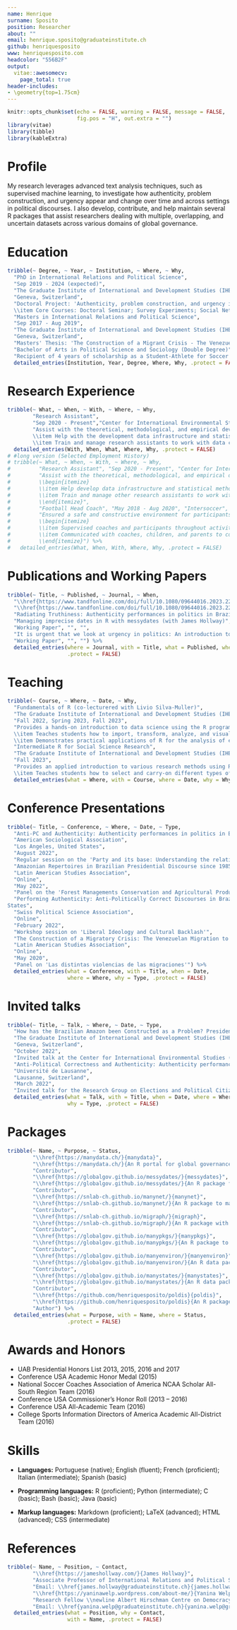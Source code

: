 ```yaml
---
name: Henrique
surname: Sposito
position: Researcher
about: ""
email: henrique.sposito@graduateinstitute.ch
github: henriquesposito
www: henriquesposito.com
headcolor: "556B2F"
output:
  vitae::awesomecv:
    page_total: true
header-includes:
- \geometry{top=1.75cm}
---
```


```r
knitr::opts_chunk$set(echo = FALSE, warning = FALSE, message = FALSE,
                      fig.pos = "H", out.extra = "")
library(vitae)
library(tibble)
library(kableExtra)
```

# Profile

My research leverages advanced text analysis techniques, such as supervised machine learning, to investigate how authenticity, problem construction, and urgency appear and change over time and across settings in political discourses. I also develop, contribute, and help maintain several R packages that assist researchers dealing with multiple, overlapping, and uncertain datasets across various domains of global governance.

<!-- \centerline{Interests: Political Sociology, Statistical Methods, Environmental Studies} -->

# Education

```r
tribble(~ Degree, ~ Year, ~ Institution, ~ Where, ~ Why,
  "PhD in International Relations and Political Science",
  "Sep 2019 - 2024 (expected)",
  "The Graduate Institute of International and Development Studies (IHEID)", 
  "Geneva, Switzerland",
  "Doctoral Project: 'Authenticity, problem construction, and urgency in political discourses' \\\\ Supervised by Dr. James Hollway and Dr. Yanina Welp
  \\item Core Courses: Doctoral Seminar; Survey Experiments; Social Networks; Statistics; Identity and Violence",
  "Masters in International Relations and Political Science",
  "Sep 2017 - Aug 2019",
  "The Graduate Institute of International and Development Studies (IHEID)",
  "Geneva, Switzerland",
  "Masters' Thesis: 'The Construction of a Migrant Crisis - The Venezuelan Migration to Brazil' \\\\ Supervised by Dr. Melanie Kolbe and Dr. Graziella Moraes Silva",
  "Bachelor of Arts in Political Science and Sociology (Double Degree)", "Jan 2013 - Jun 2017", "University of Alabama at Birmingham", "Birmingham, United States",
  "Recipient of 4 years of scholarship as a Student-Athlete for Soccer in a NCAA Division 1 University") %>% 
  detailed_entries(Institution, Year, Degree, Where, Why, .protect = FALSE)
```

# Research Experience

```r
tribble(~ What, ~ When, ~ With, ~ Where, ~ Why,
        "Research Assistant",
        "Sep 2020 - Present","Center for International Environmental Studies (CIES)", "Geneva, Switzerland",
        "Assist with the theoretical, methodological, and empirical developments in data and analysis for across various domains of global governance in the 'PANARCHIC: Power and Networks and the Rate of Change in Institutional Complexes' project funded by the Swiss National Science Foundation (SNSF)
        \\item Help with the development data infrastructure and statistical methods in R, offered as an emsemble of R packages, for the gathering, consolidating, and analyzing global governance data
        \\item Train and manage research assistants to work with data colletion, R package development, GitHub branching, website design, and among other programmatic issues related to the project") %>%
  detailed_entries(With, When, What, Where, Why, .protect = FALSE)
# #long version (Selected Employment History)
# tribble(~ What, ~ When, ~ With, ~ Where, ~ Why,
#         "Research Assistant", "Sep 2020 - Present", "Center for International Environmental Studies (CIES)", "Geneva, Switzerland",
#         "Assist with the theoretical, methodological, and empirical developments in data and analysis for across various domains of global governance in the 'PANARCHIC: Power and Networks and the Rate of Change in Institutional Complexes' project funded by the Swiss National Science Foundation (SNSF)
#         \\begin{itemize}
#         \\item Help develop data infrastructure and statistical methods in R, offered as an emsemble of R packages, for the gathering, consolidation, and analysis of global governance data.
#         \\item Train and manage other research assistants to work with data colletion, R programming, package development, GitHub branching, and other theoretical and practical issues related to the project.
#         \\end{itemize}",
#         "Football Head Coach", "May 2018 - Aug 2020", "Intersoccer", "Geneva, Switzerland",
#         "Ensured a safe and constructive environment for participants, coaches, and parents while promoting the benefits of sports
#         \\begin{itemize}
#         \\item Supervised coaches and participants throughout activities to ensure their safety.
#         \\item Communicated with coaches, children, and parents to cordinate and solve logistical issues related to transportation, venue organization, and delivery of supplies, as well as any medical emergencies and other unexpected events that arose.
#         \\end{itemize}") %>%
#   detailed_entries(What, When, With, Where, Why, .protect = FALSE)
```

# Publications and Working Papers

```r
tribble(~ Title, ~ Published, ~ Journal, ~ When,
  "\\href{https://www.tandfonline.com/doi/full/10.1080/09644016.2023.2220639}{Which Amazon Problem? Problem-constructions and Transnationalism in Brazilian Presidential Discourse since 1985 (with Livio Silva-Muller)}",
  "\\href{https://www.tandfonline.com/doi/full/10.1080/09644016.2023.2220639}{DOI: 10.1080/09644016.2023.2220639}", "Environmental Politics", "June 2023",
  "Radiating Truthiness: Authenticity performances in politics in Brazil and the United States", "Revise and Resubmit in Political Studies", "", "",
  "Managing imprecise dates in R with messydates (with James Hollway)",
  "Working Paper", "", "",
  "It is urgent that we look at urgency in politics: An introduction to urgency analysis",
  "Working Paper", "", "") %>% 
  detailed_entries(where = Journal, with = Title, what = Published, when = When,
                   .protect = FALSE)
```

# Teaching

```r
tribble(~ Course, ~ Where, ~ Date, ~ Why, 
  "Fundamentals of R (co-lecturered with Livio Silva-Muller)",
  "The Graduate Institute of International and Development Studies (IHEID)",
  "Fall 2022, Spring 2023, Fall 2023",
  "Provides a hands-on introduction to data science using the R programming language and software
  \\item Teaches students how to import, transform, analyze, and visualize various types of data in R
  \\item Demonstrates practical applications of R for the analysis of environment, finance, and conflict data",
  "Intermediate R for Social Science Research",
  "The Graduate Institute of International and Development Studies (IHEID)",
  "Fall 2023",
  "Provides an applied introduction to various research methods using R
  \\item Teaches students how to select and carry-on different types of statistical modeling; how to work with unsupervised approaches for text analysis; and how to analyze, visualize, and model survey data") %>% 
  detailed_entries(what = Where, with = Course, where = Date, why = Why, .protect = FALSE)
```

# Conference Presentations

```r
tribble(~ Title, ~ Conference, ~ Where, ~ Date, ~ Type,
  "Anti-PC and Authenticity: Authenticity performances in politics in Brazil and the United States",
  "American Sociological Association",
  "Los Angeles, United States",
  "August 2022",
  "Regular session on the 'Party and its base: Understanding the relationship between political professionals and their audiences'",
  "Amazonian Repertoires in Brazilian Presidential Discourse since 1985",
  "Latin American Studies Association",
  "Online",
  "May 2022",
  "Panel on the 'Forest Managements Conservation and Agricultural Production'",
  "Performing Authenticity: Anti-Politically Correct Discourses in Brazil and the United
States",
  "Swiss Political Science Association",
  "Online",
  "February 2022",
  "Workshop session on 'Liberal Ideology and Cultural Backlash'",
  "The Construction of a Migratory Crisis: The Venezuelan Migration to Brazil",
  "Latin American Studies Association",
  "Online",
  "May 2020",
  "Panel on 'Las distintas violencias de las migraciones'") %>%
  detailed_entries(what = Conference, with = Title, when = Date,
                   where = Where, why = Type, .protect = FALSE)
```

# Invited talks

```r
tribble(~ Title, ~ Talk, ~ Where, ~ Date, ~ Type,
  "How has the Brazilian Amazon been Constructed as a Problem? Presidential Speeches and Transnational Politics since 1985",
  "The Graduate Institute of International and Development Studies (IHEID)",
  "Geneva, Switzerland",
  "October 2022",
  "Invited talk at the Center for International Environmental Studies (CIES) Seminar",
  "Anti-Political Correctness and Authenticity: Authenticity performances in politics in Brazil and the United States",
  "Université de Lausanne",
  "Lausanne, Switzerland",
  "March 2022",
  "Invited talk for the Research Group on Elections and Political Citizenship (GREC)") %>%
  detailed_entries(what = Talk, with = Title, when = Date, where = Where,
                   why = Type, .protect = FALSE)
```

# Packages

```r
tribble(~ Name, ~ Purpose, ~ Status,
        "\\href{https://manydata.ch/}{manydata}",
        "\\href{https://manydata.ch/}{An R portal for global governance data}",
        "Contributor",
        "\\href{https://globalgov.github.io/messydates/}{messydates}",
        "\\href{https://globalgov.github.io/messydates/}{An R package for Extended Date/Time Format (EDTF)}",
        "Contributor",
        "\\href{https://snlab-ch.github.io/manynet/}{manynet}",
        "\\href{https://snlab-ch.github.io/manynet/}{An R package to make, manipulate, and map myriad networks}",
        "Contributor",
        "\\href{https://snlab-ch.github.io/migraph/}{migraph}",
        "\\href{https://snlab-ch.github.io/migraph/}{An R package with tools for multimodal and multilevel network analysis}", 
        "Contributor",
        "\\href{https://globalgov.github.io/manypkgs/}{manypkgs}",
        "\\href{https://globalgov.github.io/manypkgs/}{An R package to support the creation of new many packages}",
        "Contributor",
        "\\href{https://globalgov.github.io/manyenviron/}{manyenviron}",
        "\\href{https://globalgov.github.io/manyenviron/}{An R data package on environmental agreements}",
        "Contributor",
        "\\href{https://globalgov.github.io/manystates/}{manystates}",
        "\\href{https://globalgov.github.io/manystates/}{An R data package on sovereign states}",
        "Contributor",
        "\\href{https://github.com/henriquesposito/poldis}{poldis}",
        "\\href{https://github.com/henriquesposito/poldis}{An R package with tools for analyzing political discourses over time}", 
        "Author") %>%
  detailed_entries(what = Purpose, with = Name, where = Status,
                   .protect = FALSE)
```

# Awards and Honors

- UAB Presidential Honors List 2013, 2015, 2016 and 2017
- Conference USA Academic Honor Medal (2015)
- National Soccer Coaches Association of America NCAA Scholar All-South Region Team (2016)
- Conference USA Commissioner's Honor Roll (2013 – 2016)
- Conference USA All-Academic Team (2016)
- College Sports Information Directors of America Academic All-District Team (2016)

# Skills

<!-- ```{=latex} -->
<!-- \begin{table}[tbh] -->
<!-- \centering -->
<!-- \begin{tabular}{cccll} -->
<!-- \textbf{Languages} & \textbf{Programming languages} & \textbf{Markup languages} & \textit{} & \textit{} \\ -->
<!-- \multicolumn{1}{l}{}   & \multicolumn{1}{l}{}  & \multicolumn{1}{l}{}  &  &  \\ -->
<!-- Portuguese (Native)    & R (Proficient)        & Markdown (Proficient) &  &  \\ -->
<!-- English (Fluent)       & Python (Intermediate) & LaTeX (Advanced)      &  &  \\ -->
<!-- French (Proficient)    & C (Basic)             & HTML (Advanced)       &  &  \\ -->
<!-- Italian (Intermediate) & Bash (Basic)          & CSS (Intermediate)    &  &  \\ -->
<!-- Spanish (Basic)        & Java (Basic)          & XML (Basic)           &  &  \\ -->
<!--                        &                       &                       &  &  -->
<!-- \end{tabular} -->
<!-- \end{table} -->
<!-- ``` -->

- **Languages:** Portuguese (native); English (fluent); French (proficient); Italian (intermediate); Spanish (basic) 

- **Programming languages:** R (proficient); Python (intermediate); C (basic); Bash (basic); Java (basic)

- **Markup languages:** Markdown (proficient); LaTeX (advanced); HTML (advanced); CSS (intermediate)

# References

```r
tribble(~ Name, ~ Position, ~ Contact,
        "\\href{https://jameshollway.com/}{James Hollway}", 
        "Associate Professor of International Relations and Political Science \\newline The Graduate Institute of International and Development Studies (IHEID)",
        "Email: \\href{james.hollway@graduateinstitute.ch}{james.hollway@graduateinstitute.ch}",
        "\\href{https://yaninawelp.wordpress.com/about-me/}{Yanina Welp}",
        "Research Fellow \\newline Albert Hirschman Centre on Democracy (AHCD)",
        "Email: \\href{yanina.welp@graduateinstitute.ch}{yanina.welp@graduateinstitute.ch}") %>%
  detailed_entries(what = Position, why = Contact,
                   with = Name, .protect = FALSE)
```

\center{*Additional references available upon request*}
